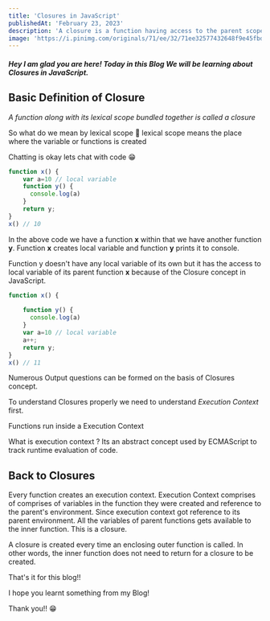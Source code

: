 ```yaml
---
title: 'Closures in JavaScript'
publishedAt: 'February 23, 2023'
description: 'A closure is a function having access to the parent scope, even after the parent function has closed.'
image: 'https://i.pinimg.com/originals/71/ee/32/71ee32577432648f9e45fbd63b2cf261.jpg'
---
```

##### Hey I am glad you are here! Today in this Blog We will be learning about Closures in JavaScript.

## Basic Definition of Closure

*A function along with its lexical scope bundled together is called a closure* 

So what do we mean by lexical scope 🤔 lexical 
scope means the place where the variable or functions is created 

Chatting is okay lets chat with code 😁
```js
function x() {
    var a=10 // local variable 
    function y() {
      console.log(a)
    }
    return y;
}
x() // 10
```

In the above code we have a function **x** within that we have another function **y**. 
Function **x** creates local variable and function **y** prints it to console. 

Function y doesn't have any local variable of its own but it 
has the access to local variable of its parent function 
**x** because of the Closure concept in JavaScript.

 

```js
function x() {
    
    function y() {
      console.log(a)
    }
    var a=10 // local variable 
    a++;
    return y;
}
x() // 11 
```


Numerous Output questions can be formed on the basis of Closures concept. 

To understand Closures properly we need to understand *Execution Context* first.

Functions run inside a Execution Context 


What is execution context ? Its an abstract concept used by ECMAScript to track runtime evaluation of code. 


## Back to Closures 
Every function creates an execution context. Execution Context comprises of comprises of variables 
in the function they were created and reference to the parent's environment. Since execution context got 
reference to its parent environment. All the variables of parent functions gets available to the inner function.
This is a closure.

A closure is created every time an enclosing outer function is called. In other words, the inner function 
does not need to return for a closure to be created.

That's it for this blog!!

I hope you learnt something from my Blog!

Thank you!! 😁